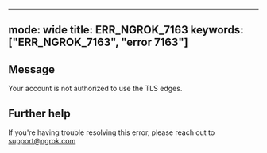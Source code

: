 
---
mode: wide
title: ERR_NGROK_7163
keywords: ["ERR_NGROK_7163", "error 7163"]
---

## Message
Your account is not authorized to use the TLS edges.




## Further help
If you're having trouble resolving this error, please reach out to [support@ngrok.com](mailto:support@ngrok.com?subject=Help%20with%20ERR_NGROK_7163)

